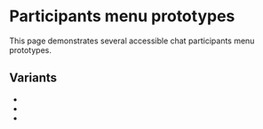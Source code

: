 
<Meta title="Concepts/Developer/Accessibility/Stories/Participants menu prototypes" />

# Participants menu prototypes

This page demonstrates several accessible chat participants menu prototypes.

## Variants

- <FullscreenLink content="Row group grid" parent={parentPath} story="participants-row-group-grid-list" />
- <FullscreenLink
    content="Row group grid with actions in one column"
    parent={parentPath}
    story="participants-row-group-grid-list-actions-in-one-column"
  />
- <FullscreenLink content="Grid" parent={parentPath} story="participants-grid-list" />

